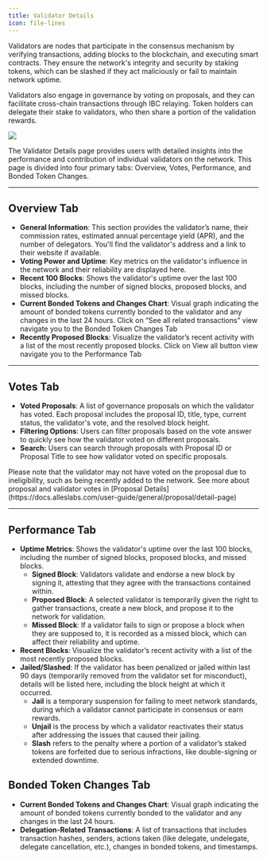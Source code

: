 ```yaml
---
title: Validator Details
icon: file-lines
---
```


Validators are nodes that participate in the consensus mechanism by verifying transactions, adding blocks to the blockchain, and executing smart contracts. They ensure the network's integrity and security by staking tokens, which can be slashed if they act maliciously or fail to maintain network uptime. 

Validators also engage in governance by voting on proposals, and they can facilitate cross-chain transactions through IBC relaying. Token holders can delegate their stake to validators, who then share a portion of the validation rewards.

<Frame>
  <img src="/images/user-docs/pages/validator-detail.jpg" />
</Frame>

The Validator Details page provides users with detailed insights into the performance and contribution of individual validators on the network. This page is divided into four primary tabs: Overview, Votes, Performance, and Bonded Token Changes.

---

## Overview Tab

- **General Information**: This section provides the validator’s name, their commission rates, estimated annual percentage yield (APR), and the number of delegators. You'll find the validator's address and a link to their website if available.
- **Voting Power and Uptime**: Key metrics on the validator's influence in the network and their reliability are displayed here.
- **Recent 100 Blocks**: Shows the validator's uptime over the last 100 blocks, including the number of signed blocks, proposed blocks, and missed blocks.
- **Current Bonded Tokens and Changes Chart**: Visual graph indicating the amount of bonded tokens currently bonded to the validator and any changes in the last 24 hours. Click on “See all related transactions” view navigate you to the Bonded Token Changes Tab
- **Recently Proposed Blocks**: Visualize the validator’s recent activity with a list of the most recently proposed blocks. Click on View all button view navigate you to the Performance Tab

---

## Votes Tab

- **Voted Proposals**: A list of governance proposals on which the validator has voted. Each proposal includes the proposal ID, title, type, current status, the validator's vote, and the resolved block height.
- **Filtering Options**: Users can filter proposals based on the vote answer to quickly see how the validator voted on different proposals.
- **Search:** Users can search through proposals with Proposal ID or Proposal Title to see how validator voted on specific proposals.

<Note>
Please note that the validator may not have voted on the proposal due to ineligibility, such as being recently added to the network.
</Note>
See more about proposal and validator votes in [Proposal Details](https://docs.alleslabs.com/user-guide/general/proposal/detail-page)

---

## Performance Tab

- **Uptime Metrics**: Shows the validator's uptime over the last 100 blocks, including the number of signed blocks, proposed blocks, and missed blocks.
    - **Signed Block**: Validators validate and endorse a new block by signing it, attesting that they agree with the transactions contained within.
    - **Proposed Block**: A selected validator is temporarily given the right to gather transactions, create a new block, and propose it to the network for validation.
    - **Missed Block**: If a validator fails to sign or propose a block when they are supposed to, it is recorded as a missed block, which can affect their reliability and uptime.
- **Recent Blocks**: Visualize the validator’s recent activity with a list of the most recently proposed blocks.
- **Jailed/Slashed**: If the validator has been penalized or jailed within last 90 days (temporarily removed from the validator set for misconduct), details will be listed here, including the block height at which it occurred.
    - **Jail** is a temporary suspension for failing to meet network standards, during which a validator cannot participate in consensus or earn rewards.
    - **Unjail** is the process by which a validator reactivates their status after addressing the issues that caused their jailing.
    - **Slash** refers to the penalty where a portion of a validator’s staked tokens are forfeited due to serious infractions, like double-signing or extended downtime.

## Bonded Token Changes Tab

- **Current Bonded Tokens and Changes Chart**: Visual graph indicating the amount of bonded tokens currently bonded to the validator and any changes in the last 24 hours.
- **Delegation-Related Transactions**: A list of transactions that includes transaction hashes, senders, actions taken (like delegate, undelegate, delegate cancellation, etc.), changes in bonded tokens, and timestamps.